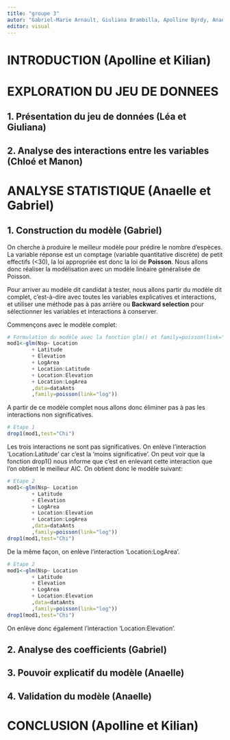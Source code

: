 ```yaml
---
title: "groupe 3"
autor: "Gabriel-Marie Arnault, Giuliana Brambilla, Apolline Byrdy, Anaelle Hulbert, Manon Le Bihan, Kilian Prevost, Chloé Van der Swaelmen, Léa Vuille "
editor: visual
---
```


# **INTRODUCTION** (Apolline et Kilian)

# **EXPLORATION DU JEU DE DONNEES**

## 1. Présentation du jeu de données (Léa et Giuliana)

## 2. Analyse des interactions entre les variables (Chloé et Manon)

# **ANALYSE STATISTIQUE** (Anaelle et Gabriel)

## 1. Construction du modèle (Gabriel)

On cherche à produire le meilleur modèle pour prédire le nombre d'espèces. La variable réponse est un comptage (variable quantitative discrète) de petit effectifs (\<30), la loi appropriée est donc la loi de **Poisson**. Nous allons donc réaliser la modélisation avec un modèle linéaire généralisée de Poisson.

Pour arriver au modèle dit candidat à tester, nous allons partir du modèle dit complet, c'est-à-dire avec toutes les variables explicatives et interactions, et utiliser une méthode pas à pas arrière ou **Backward selection** pour sélectionner les variables et interactions à conserver.

Commençons avec le modèle complet:

```r
# Formulation du modèle avec la fonction glm() et family=poisson(link="log")
mod1<-glm(Nsp~ Location
        + Latitude
        + Elevation
        + LogArea
        + Location:Latitude
        + Location:Elevation
        + Location:LogArea
        ,data=dataAnts
        ,family=poisson(link="log"))
```

A partir de ce modèle complet nous allons donc éliminer pas à pas les interactions non significatives.

```r
# Etape 1
drop1(mod1,test="Chi")
```

Les trois interactions ne sont pas significatives. On enlève l'interaction 'Location:Latitude' car c'est la 'moins significative'. On peut voir que la fonction drop1() nous informe que c'est en enlevant cette interaction que l'on obtient le meilleur AIC.
On obtient donc le modèle suivant:

```r
# Etape 2
mod1<-glm(Nsp~ Location
        + Latitude
        + Elevation
        + LogArea
        + Location:Elevation
        + Location:LogArea
        ,data=dataAnts
        ,family=poisson(link="log"))
drop1(mod1,test="Chi")
```
De la même façon, on enlève l'interaction 'Location:LogArea'.

```r
# Etape 2
mod1<-glm(Nsp~ Location
        + Latitude
        + Elevation
        + LogArea
        + Location:Elevation
        ,data=dataAnts
        ,family=poisson(link="log"))
drop1(mod1,test="Chi")
```
On enlève donc également l'interaction 'Location:Elevation'.

## 2. Analyse des coefficients (Gabriel)

## 3. Pouvoir explicatif du modèle (Anaelle)

## 4. Validation du modèle (Anaelle)

# **CONCLUSION** (Apolline et Kilian)
